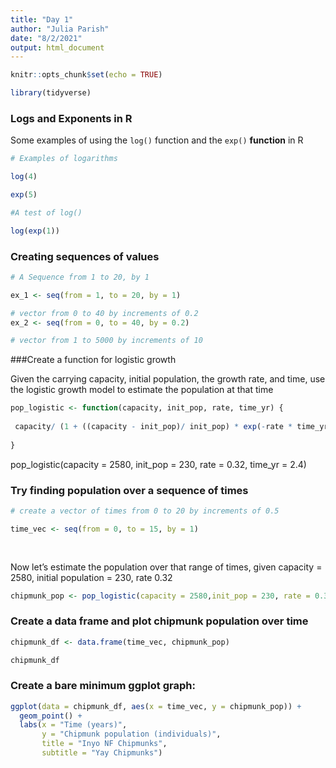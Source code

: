```yaml
---
title: "Day 1"
author: "Julia Parish"
date: "8/2/2021"
output: html_document
---
```


```r
knitr::opts_chunk$set(echo = TRUE)

library(tidyverse)


```

### Logs and Exponents in R

Some examples of using the `log()` function and the `exp()` **function** in R

```r
# Examples of logarithms

log(4) 

exp(5)

#A test of log()

log(exp(1))

```

### Creating sequences of values

```r
# A Sequence from 1 to 20, by 1

ex_1 <- seq(from = 1, to = 20, by = 1)

# vector from 0 to 40 by increments of 0.2
ex_2 <- seq(from = 0, to = 40, by = 0.2)

# vector from 1 to 5000 by increments of 10

```

###Create a function for logistic growth

Given the carrying capacity, initial population, the growth rate, and time, use the logistic growth model to estimate the population at that time

```r
pop_logistic <- function(capacity, init_pop, rate, time_yr) { 
  
 capacity/ (1 + ((capacity - init_pop)/ init_pop) * exp(-rate * time_yr))
  
}


```


pop_logistic(capacity = 2580, init_pop = 230, rate = 0.32, time_yr = 2.4) 


### Try finding population over a sequence of times

```r
# create a vector of times from 0 to 20 by increments of 0.5

time_vec <- seq(from = 0, to = 15, by = 1)
  
  
```

Now let's estimate the population over that range of times, given capacity = 2580, initial population = 230, rate 0.32

```r

chipmunk_pop <- pop_logistic(capacity = 2580,init_pop = 230, rate = 0.32, time_yr = time_vec)

```

### Create a data frame and plot chipmunk population over time

```r

chipmunk_df <- data.frame(time_vec, chipmunk_pop)

chipmunk_df

```

### Create a bare minimum ggplot graph: 

```r

ggplot(data = chipmunk_df, aes(x = time_vec, y = chipmunk_pop)) + 
  geom_point() +
  labs(x = "Time (years)", 
       y = "Chipmunk population (individuals)",
       title = "Inyo NF Chipmunks",
       subtitle = "Yay Chipmunks")


```



